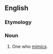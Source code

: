 ==English==

===Etymology===
{{compound|en|mimic|-er}}

===Noun===
{{en-noun}}

# One who [[mimic]]s.